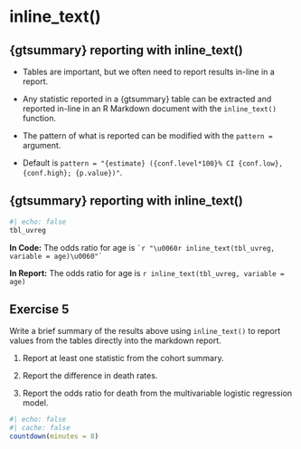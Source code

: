 # inline_text()

## {gtsummary} reporting with inline_text()

-   Tables are important, but we often need to report results in-line in a report.

-   Any statistic reported in a {gtsummary} table can be extracted and reported in-line in an R Markdown document with the `inline_text()` function.

-   The pattern of what is reported can be modified with the `pattern =` argument.

-   Default is `pattern = "{estimate} ({conf.level*100}% CI {conf.low}, {conf.high}; {p.value})"`.

## {gtsummary} reporting with inline_text()

```r
#| echo: false
tbl_uvreg
```

**In Code:** The odds ratio for age is `` `r "\u0060r inline_text(tbl_uvreg, variable = age)\u0060"` ``

**In Report:** The odds ratio for age is `r inline_text(tbl_uvreg, variable = age)`

## Exercise 5

Write a brief summary of the results above using `inline_text()` to report values from the tables directly into the markdown report.

1. Report at least one statistic from the cohort summary.

1. Report the difference in death rates.

1. Report the odds ratio for death from the multivariable logistic regression model.

```r
#| echo: false
#| cache: false
countdown(minutes = 8)
```